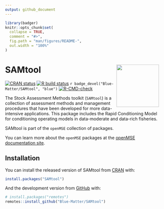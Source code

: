 ```yaml
---
output: github_document
---
```


<!-- README.md is generated from README.Rmd. Please edit that file -->

```r
library(badger)
knitr::opts_chunk$set(
  collapse = TRUE,
  comment = "#>",
  fig.path = "man/figures/README-",
  out.width = "100%"
)
```

# SAMtool <img src='man/figures/logo.png' align="right" height="139" />

<!-- badges: start -->
[![CRAN status](https://www.r-pkg.org/badges/version/SAMtool)](https://CRAN.R-project.org/package=SAMtool)
[![R build status](https://github.com/Blue-Matter/SAMtool/workflows/R-CMD-check/badge.svg)](https://github.com/Blue-Matter/SAMtool/actions)
`r badge_devel("Blue-Matter/SAMtool", "blue")`
[![R-CMD-check](https://github.com/Blue-Matter/SAMtool/actions/workflows/R-CMD-check.yaml/badge.svg)](https://github.com/Blue-Matter/SAMtool/actions/workflows/R-CMD-check.yaml)
<!-- badges: end -->

The Stock Assessment Methods toolkit (`SAMtool`) is a collection of assessment methods and management procedures that have been developed for more data-intensive applications. This package includes the Rapid Conditioning Model for conditioning operating models in data-moderate and data-rich fisheries. 

SAMtool is part of the `openMSE` collection of packages. 

You can learn more about the `openMSE` packages at the [openMSE documentation site](https://openMSE.com).


## Installation

You can install the released version of SAMtool from [CRAN](https://CRAN.R-project.org) with:

``` r
install.packages("SAMtool")
```

And the development version from [GitHub](https://github.com/Blue-Matter/SAMtool) with:

``` r
# install.packages("remotes")
remotes::install_github("Blue-Matter/SAMtool")
```
